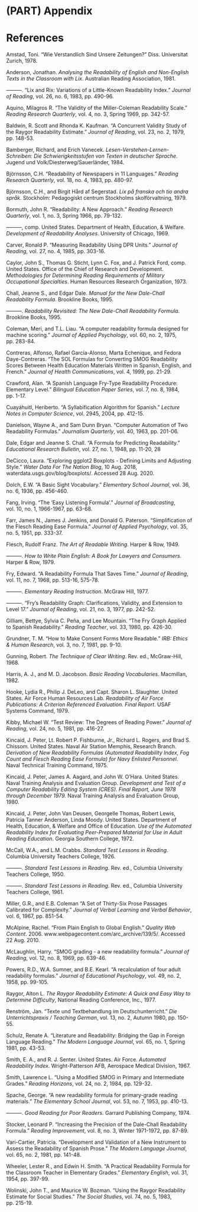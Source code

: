 # (PART) Appendix {-}

# References {#bibliography}

Amstad, Toni. “Wie Verstandlich Sind Unsere Zeitungen?” Diss. Universitat Zurich, 1978.

Anderson, Jonathan. *Analysing the Readability of English and Non-English Texts in the Classroom with Lix*. Australian Reading Association, 1981.

———. “Lix and Rix: Variations of a Little-Known Readability Index.” *Journal of Reading*, vol. 26, no. 6, 1983, pp. 490-96.

Aquino, Milagros R. “The Validity of the Miller-Coleman Readability Scale.” *Reading Research Quarterly*, vol. 4, no. 3, Spring 1969, pp. 342-57.

Baldwin, R. Scott and Rhonda K. Kaufman. “A Concurrent Validity Study of the Raygor Readability Estimate.” *Journal of Reading*, vol. 23, no. 2, 1979, pp. 148-53.

Bamberger, Richard, and Erich Vanecek. *Lesen-Verstehen-Lernen-Schreiben: Die Schwierigkeitsstufen von Texten in deutscher Sprache*. Jugend und Volk/Diesterweg/Sauerländer, 1984.

Björnsson, C.H. “Readability of Newspapers in 11 Languages.” *Reading Research Quarterly*, vol. 18, no. 4, 1983, pp. 480-97.

Björnsson, C.H., and Birgit Hård af Segerstad. *Lix på franska och tio andra språk*. Stockholm: Pedagogiskt centrum Stockholms skolförvaltning, 1979.

Bormuth, John R. “Readability: A New Approach.” *Reading Research Quarterly*, vol. 1, no. 3, Spring 1966, pp. 79-132.

———, comp. United States. Department of Health, Education, & Welfare. *Development of Readability Analyses*. University of Chicago, 1969.

Carver, Ronald P. “Measuring Readability Using DPR Units.” *Journal of Reading*, vol. 27, no. 4, 1985, pp. 303-16.

Caylor, John S., Thomas G. Sticht, Lynn C. Fox, and J. Patrick Ford, comp. United States. Office of the Chief of Research and Development. *Methodologies for Determining Reading Requirements of Military Occupational Specialties*. Human Resources Research Organization, 1973.

Chall, Jeanne S., and Edgar Dale. *Manual for the New Dale-Chall Readability Formula*. Brookline Books, 1995.

———. *Readability Revisited: The New Dale-Chall Readability Formula*. Brookline Books, 1995.

Coleman, Meri, and T.L. Liau. “A computer readability formula designed for machine scoring.” *Journal of Applied Psychology*, vol. 60, no. 2, 1975, pp. 283-84.

Contreras, Alfonso, Rafael García-Alonso, Marta Echenique, and Fedora Daye-Contreras. “The SOL Formulas for Converting SMOG Readability Scores Between Health Education Materials Written in Spanish, English, and French.” *Journal of Health Communications*, vol. 4, 1999, pp. 21-29.

Crawford, Alan. “A Spanish Language Fry-Type Readability Procedure: Elementary Level.” *Bilingual Education Paper Series*, vol. 7, no. 8, 1984, pp. 1-17.

Cuayáhuitl, Heriberto. “A Syllabification Algorithm for Spanish.” *Lecture Notes in Computer Science*, vol. 2945, 2004, pp. 412-15.

Danielson, Wayne A., and Sam Dunn Bryan. “Computer Automation of Two Readability Formulas.” *Journalism Quarterly*, vol. 40, 1963, pp. 201-06.

Dale, Edgar and Jeanne S. Chall. “A Formula for Predicting Readability.” *Educational Research Bulletin*, vol. 27, no. 1, 1948, pp. 11-20, 28

DeCicco, Laura. “Exploring ggplot2 Boxplots - Defining Limits and Adjusting Style.” *Water Data For The Nation Blog*, 10 Aug. 2018, waterdata.usgs.gov/blog/boxplots/. Accessed 28 Aug. 2020.

Dolch, E.W. “A Basic Sight Vocabulary.” *Elementary School Journal*, vol. 36, no. 6, 1936, pp. 456-460.

Fang, Irving. “The ‘Easy Listening Formula’.” *Journal of Broadcasting*, vol. 10, no. 1, 1966-1967, pp. 63-68.

Farr, James N., James J. Jenkins, and Donald G. Paterson. “Simplification of the Flesch Reading Ease Formula.” *Journal of Applied Psychology*, vol. 35, no. 5, 1951, pp. 333-37.

Flesch, Rudolf Franz. *The Art of Readable Writing*. Harper & Row, 1949.

———. *How to Write Plain English: A Book for Lawyers and Consumers*. Harper & Row, 1979.

Fry, Edward. “A Readability Formula That Saves Time.” *Journal of Reading*, vol. 11, no. 7, 1968, pp. 513-16, 575-78.

———. *Elementary Reading Instruction*. McGraw Hill, 1977.

———. “Fry's Readability Graph: Clarifications, Validity, and Extension to Level 17.” *Journal of Reading*, vol. 21, no. 3, 1977, pp. 242-52.

Gilliam, Bettye, Sylvia C. Peña, and Lee Mountain. “The Fry Graph Applied to Spanish Readability.” *Reading Teacher*, vol. 33, 1980, pp. 426-30.

Grundner, T. M. “How to Make Consent Forms More Readable.” *IRB: Ethics &amp; Human Research*, vol. 3, no. 7, 1981, pp. 9-10.

Gunning, Robert. *The Technique of Clear Writing*. Rev. ed., McGraw-Hill, 1968.

Harris, A. J., and M. D. Jacobson. *Basic Reading Vocabularies*. Macmillan, 1982.

Hooke, Lydia R., Philip J. DeLeo, and Capt. Sharon L. Slaughter. United States. Air Force Human Resources Lab. *Readability of Air Force Publications: A Criterion Referenced Evaluation. Final Report*. USAF Systems Command, 1979.

Kibby, Michael W. “Test Review: The Degrees of Reading Power.” *Journal of Reading*, vol. 24, no. 5, 1981, pp. 416-27.

Kincaid, J. Peter, Lt. Robert P. Fishburne, Jr., Richard L. Rogers, and Brad S. Chissom. United States. Naval Air Station Memphis, Research Branch. *Derivation of New Readability Formulas (Automated Readability Index, Fog Count and Flesch Reading Ease Formula) for Navy Enlisted Personnel*. Naval Technical Training Command, 1975.

Kincaid, J. Peter, James A. Aagard, and John W. O'Hara. United States. Naval Training Analysis and Evaluation Group. *Development and Test of a Computer Readability Editing System (CRES). Final Report, June 1978 through December 1979.* Naval Training Analysis and Evaluation Group, 1980.

Kincaid, J. Peter, John Van Deusen, Georgelle Thomas, Robert Lewis, Patricia Tanner Anderson, Linda Moody. United States. Department of Health, Education, & Welfare and Office of Education. *Use of the Automated Readability Index for Evaluating Peer-Prepared Material for Use in Adult Reading Education*. Georgia Southern College, 1972.

McCall, W.A., and L.M. Crabbs. *Standard Test Lessons in Reading*. Columbia University Teachers College, 1926.

———. *Standard Test Lessons in Reading*. Rev. ed., Columbia University Teachers College, 1950.

———. *Standard Test Lessons in Reading*. Rev. ed., Columbia University Teachers College, 1961.

Miller, G.R., and E.B. Coleman “A Set of Thirty-Six Prose Passages Calibrated for Complexity.” *Journal of Verbal Learning and Verbal Behavior*, vol. 6, 1967, pp. 851-54.

McAlpine, Rachel. “From Plain English to Global English.” *Quality Web Content*. 2006. www.webpagecontent.com/arc\_archive/139/5/. Accessed 22 Aug. 2010.

McLaughlin, Harry. “SMOG grading - a new readability formula.” *Journal of Reading*, vol. 12, no. 8, 1969, pp. 639-46.

Powers, R.D., W.A. Sumner, and B.E. Kearl. “A recalculation of four adult readability formulas.” *Journal of Educational Psychology*, vol. 49, no. 2, 1958, pp. 99-105.

Raygor, Alton L. *The Raygor Readability Estimate: A Quick and Easy Way to Determine Difficulty*, National Reading Conference, Inc., 1977.

Renström, Jan. “Texte und Textbehandlung im Deutschunterricht.” *Die Unterrichtspraxis / Teaching German*, vol. 13, no. 2, Autumn 1980, pp. 150-55.

Schulz, Renate A. “Literature and Readability: Bridging the Gap in Foreign Language Reading.” *The Modern Language Journal*, vol. 65, no. 1, Spring 1981, pp. 43-53.

Smith, E. A., and R. J. Senter. United States. Air Force. *Automated Readability Index*. Wright-Patterson AFB, Aerospace Medical Division, 1967.

Smith, Lawrence L. “Using a Modified SMOG in Primary and Intermediate Grades.” *Reading Horizons*, vol. 24, no. 2, 1984, pp. 129-32.

Spache, George. “A new readability formula for primary-grade reading materials.” *The Elementary School Journal*, vol. 53, no. 7, 1953, pp. 410-13.

———. *Good Reading for Poor Readers*. Garrard Publishing Company, 1974.

Stocker, Leonard P. “Increasing the Precision of the Dale-Chall Readability Formula.” *Reading Improvement*, vol. 8, no. 3, Winter 1971-1972, pp. 87-89.

Vari-Cartier, Patricia. “Development and Validation of a New Instrument to Assess the Readability of Spanish Prose.” *The Modern Language Journal*, vol. 65, no. 2, 1981, pp. 141-48.

Wheeler, Lester R., and Edwin H. Smith. “A Practical Readability Formula for the Classroom Teacher in Elementary Grades.” *Elementary English*, vol. 31, 1954, pp. 397-99.

Wolinski, John T., and Maurice W. Bozman. “Using the Raygor Readability Estimate for Social Studies.” *The Social Studies*, vol. 74, no. 5, 1983, pp. 215-19.